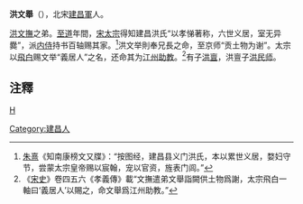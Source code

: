 '''洪文舉'''（{{bd|？||？年}}），北宋[[建昌軍|建昌軍]]人。

[[洪文撫|洪文撫]]之弟。[[至道|至道]]年間，[[宋太宗|宋太宗]]得知建昌洪氏“以孝悌著称，六世义居，室无异爨”，派[[内侍|内侍]]持书百轴赐其家。<ref>[[朱熹|朱熹]]《知南康榜文又牒》：“按图经，建昌县义门洪氏，本以累世义居，婺妇守节，尝蒙太宗皇帝赐以宸翰，宠以官资，旌表门闾。”</ref>洪文举則奉兄長之命，至京师“贡土物为谢”。太宗以[[飛白|飛白]]赐文举“義居人”之名，还命其为[[江州|江州]][[助教|助教]]。<ref>《[[宋史|宋史]]》卷四五六《孝義傳》載“文撫遣弟文舉詣闕供土物爲謝，太宗飛白一軸曰‘義居人’以賜之，命文舉爲江州助教。”</ref>有子[[洪亶|洪亶]]，洪亶子[[洪民师|洪民师]]。

==注釋==
{{reflist}}
[[category:宋朝人|H]]
[[Category:建昌人|Category:建昌人]]